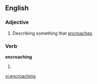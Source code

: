 ==English==

===Adjective===
{{en-adj|-}}

#Describing something that [[encroach]]es.

===Verb===
'''encroaching'''

# {{present participle of|[[encroach]]}}

[[vi:encroaching]]